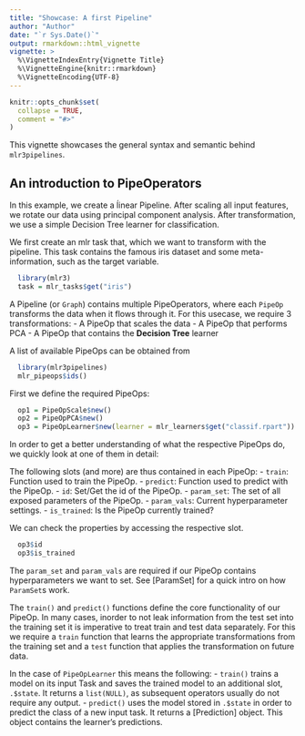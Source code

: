 ```yaml
---
title: "Showcase: A first Pipeline"
author: "Author"
date: "`r Sys.Date()`"
output: rmarkdown::html_vignette
vignette: >
  %\VignetteIndexEntry{Vignette Title}
  %\VignetteEngine{knitr::rmarkdown}
  %\VignetteEncoding{UTF-8}
---
```


```r
knitr::opts_chunk$set(
  collapse = TRUE,
  comment = "#>"
)
```


This vignette showcases the general syntax and semantic behind `mlr3pipelines`.

## An introduction to PipeOperators

In this example, we create a ĺinear Pipeline. After scaling all 
input features, we rotate our data using principal component analysis.
After transformation, we use a simple Decision Tree learner for classification.

We first create an mlr task that, which we want to transform with the pipeline. This task contains the famous iris dataset and some meta-information, such as the target variable.

```r
  library(mlr3)
  task = mlr_tasks$get("iris")
```

A Pipeline (or `Graph`) contains multiple PipeOperators, where each `PipeOp`
transforms the data when it flows through it. For this usecase, we require 3 transformations:
- A PipeOp that scales the data
- A PipeOp that performs PCA
- A PipeOp that contains the **Decision Tree** learner

A list of available PipeOps can be obtained from

```r
  library(mlr3pipelines)
  mlr_pipeops$ids()
```

First we define the required PipeOps:

```r
  op1 = PipeOpScale$new()
  op2 = PipeOpPCA$new()
  op3 = PipeOpLearner$new(learner = mlr_learners$get("classif.rpart"))
```

In order to get a better understanding of what the respective PipeOps do, 
we quickly look at one of them in detail:

The following slots (and more) are thus contained in each PipeOp:
- `train`: Function used to train the PipeOp.
- `predict`: Function used to predict with the PipeOp.
- `id`: Set/Get the id of the PipeOp.
- `param_set`: The set of all exposed parameters of the PipeOp.
- `param_vals`: Current hyperparameter settings.
- `is_trained`: Is the PipeOp currently trained?

We can check the properties by accessing the respective slot.

```r
  op3$id
  op3$is_trained
```

The `param_set` and `param_vals` are required if our PipeOp contains
hyperparameters we want to set. See [ParamSet] for a quick intro on how `ParamSet`s work.

The `train()` and `predict()` functions define the core functionality of
our PipeOp. 
In many cases, inorder to not leak information from the test set into the training set it is imperative to treat train and test data separately. For this we require a `train` function that learns the appropriate transformations from the training set and a `test` function that applies the transformation on future data.

In the case of `PipeOpLearner` this means the following:
- `train()` trains a model on its input  Task and saves the trained model to
  an additional slot, `.$state`. It returns a `list(NULL)`, as subsequent 
  operators usually do not require any output.
- `predict()` uses the model stored in `.$state` in order to predict
  the class of a new input task. It returns a [Prediction] object.
  This object contains the learner's predictions.
